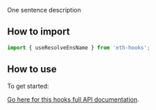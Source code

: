 One sentence description

## How to import

```typescript
import { useResolveEnsName } from 'eth-hooks';
```

## How to use

To get started:

[Go here for this hooks full API documentation](../../api/modules/Hooks#useresolveensname).
